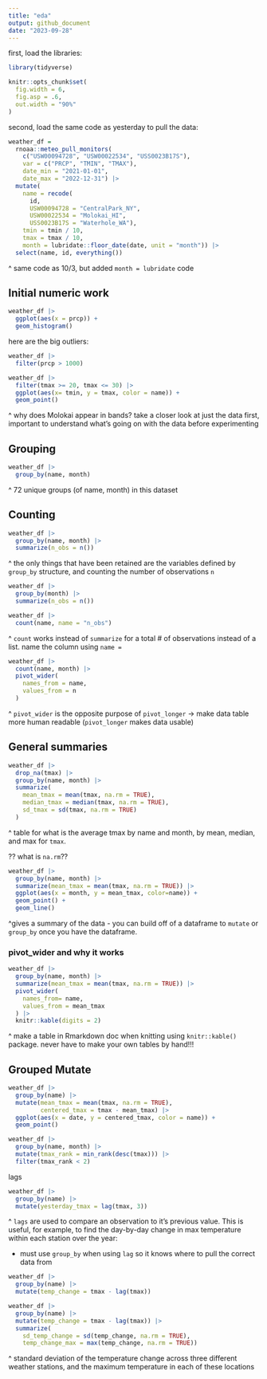 ```yaml
---
title: "eda"
output: github_document
date: "2023-09-28"
---
```


first, load the libraries:

```r
library(tidyverse)

knitr::opts_chunk$set(
  fig.width = 6,
  fig.asp = .6,
  out.width = "90%"
)
```

second, load the same code as yesterday to pull the data: 

```r
weather_df = 
  rnoaa::meteo_pull_monitors(
    c("USW00094728", "USW00022534", "USS0023B17S"),
    var = c("PRCP", "TMIN", "TMAX"), 
    date_min = "2021-01-01",
    date_max = "2022-12-31") |>
  mutate(
    name = recode(
      id, 
      USW00094728 = "CentralPark_NY", 
      USW00022534 = "Molokai_HI",
      USS0023B17S = "Waterhole_WA"),
    tmin = tmin / 10,
    tmax = tmax / 10,
    month = lubridate::floor_date(date, unit = "month")) |>
  select(name, id, everything())
```

^ same code as 10/3, but added `month = lubridate` code 

## Initial numeric work

```r
weather_df |> 
  ggplot(aes(x = prcp)) + 
  geom_histogram()
```

here are the big outliers: 

```r
weather_df |> 
  filter(prcp > 1000)
```

```r
weather_df |> 
  filter(tmax >= 20, tmax <= 30) |> 
  ggplot(aes(x= tmin, y = tmax, color = name)) + 
  geom_point()
```

^ why does Molokai appear in bands? take a closer look at just the data first, important to understand what's going on with the data before experimenting

## Grouping

```r
weather_df |> 
  group_by(name, month)
```

^ 72 unique groups (of name, month) in this dataset 

## Counting

```r
weather_df |> 
  group_by(name, month) |> 
  summarize(n_obs = n())
```
^ the only things that have been retained are the variables defined by `group_by` structure, and counting the number of observations `n`

```r
weather_df |> 
  group_by(month) |> 
  summarize(n_obs = n())
```

```r
weather_df |> 
  count(name, name = "n_obs")
```
^ `count` works instead of `summarize` for a total # of observations instead of a list. name the column using `name =` 

```r
weather_df |> 
  count(name, month) |> 
  pivot_wider(
    names_from = name,
    values_from = n
  )
```

^ `pivot_wider` is the opposite purpose of `pivot_longer` -> make data table more human readable (`pivot_longer` makes data usable)


## General summaries

```r
weather_df |> 
  drop_na(tmax) |> 
  group_by(name, month) |> 
  summarize(
    mean_tmax = mean(tmax, na.rm = TRUE),
    median_tmax = median(tmax, na.rm = TRUE),
    sd_tmax = sd(tmax, na.rm = TRUE)
  )
```

^ table for what is the average tmax by name and month, by mean, median, and max for `tmax`. 

?? what is `na.rm`?? 

```r
weather_df |> 
  group_by(name, month) |> 
  summarize(mean_tmax = mean(tmax, na.rm = TRUE)) |> 
  ggplot(aes(x = month, y = mean_tmax, color=name)) +
  geom_point() +
  geom_line()
```

^gives a summary of the data - you can build off of a dataframe to  `mutate` or `group_by` once you have the dataframe. 

### pivot_wider and why it works

```r
weather_df |> 
  group_by(name, month) |> 
  summarize(mean_tmax = mean(tmax, na.rm = TRUE)) |> 
  pivot_wider(
    names_from= name,
    values_from = mean_tmax
  ) |> 
  knitr::kable(digits = 2)
```

^ make a table in Rmarkdown doc when knitting using `knitr::kable()` package. never have to make your own tables by hand!!! 


## Grouped Mutate

```r
weather_df |>
  group_by(name) |>
  mutate(mean_tmax = mean(tmax, na.rm = TRUE),
         centered_tmax = tmax - mean_tmax) |> 
  ggplot(aes(x = date, y = centered_tmax, color = name)) + 
  geom_point() 
```

```r
weather_df |> 
  group_by(name, month) |> 
  mutate(tmax_rank = min_rank(desc(tmax))) |> 
  filter(tmax_rank < 2)
```

lags

```r
weather_df |> 
  group_by(name) |> 
  mutate(yesterday_tmax = lag(tmax, 3))
```

^ `lags` are used to compare an observation to it’s previous value. This is useful, for example, to find the day-by-day change in max temperature within each station over the year:


- must use `group_by` when using `lag` so it knows where to pull the correct data from


```r
weather_df |> 
  group_by(name) |> 
  mutate(temp_change = tmax - lag(tmax))
```


```r
weather_df |>
  group_by(name) |>
  mutate(temp_change = tmax - lag(tmax)) |>
  summarize(
    sd_temp_change = sd(temp_change, na.rm = TRUE),
    temp_change_max = max(temp_change, na.rm = TRUE))
```

^ standard deviation of the temperature change across three different weather stations, and the maximum temperature in each of these locations
















